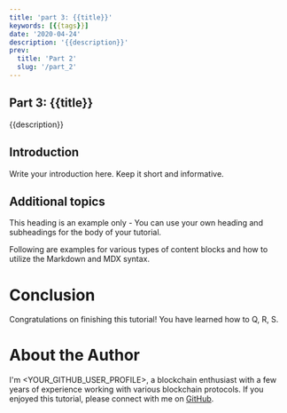 ```yaml
---
title: 'part 3: {{title}}'
keywords: [{{tags}}]
date: '2020-04-24'
description: '{{description}}'
prev:
  title: 'Part 2'
  slug: '/part_2'
---
```


## Part 3: {{title}}

{{description}}

## Introduction

Write your introduction here. Keep it short and informative.

## Additional topics 

This heading is an example only - You can use your own heading and subheadings for the body of your tutorial.

Following are examples for various types of content blocks and how to utilize the Markdown and MDX syntax.

# Conclusion

Congratulations on finishing this tutorial! You have learned how to Q, R, S.

# About the Author

I'm <YOUR_GITHUB_USER_PROFILE>, a blockchain enthusiast with a few years of experience working with various blockchain protocols.
If you enjoyed this tutorial, please connect with me on [GitHub](https://github.com/<YOUR_GITHUB_USER_PROFILE>).
